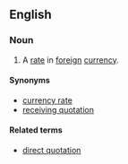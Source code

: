 ==English==

===Noun===
{{en-noun|head=[[indirect]] [[quotation]]}}

# {{currency|business}} A [[rate]] in [[foreign]] [[currency]].

====Synonyms====
* [[currency rate]]
* [[receiving quotation]]

====Related terms====
* [[direct quotation]]